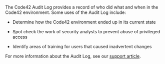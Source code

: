 The Code42 Audit Log provides a record of who did what and when in the Code42 environment. Some uses of the Audit Log include: 

* Determine how the Code42 environment ended up in its current state

* Spot check the work of security analysts to prevent abuse of privileged access

* Identify areas of training for users that caused inadvertent changes

For more information about the Audit Log, see our [support article](https://support.code42.com/Incydr/Admin/Code42_console_reference/Audit_Log).
